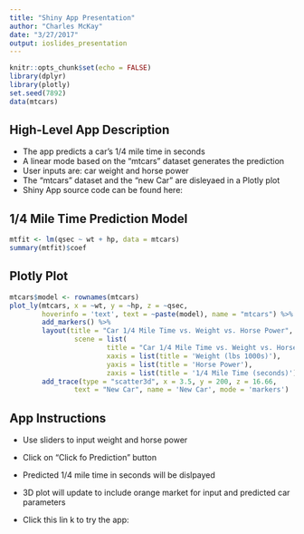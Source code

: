```yaml
---
title: "Shiny App Presentation"
author: "Charles McKay"
date: "3/27/2017"
output: ioslides_presentation
---
```


```r
knitr::opts_chunk$set(echo = FALSE)
library(dplyr)
library(plotly)
set.seed(7892)
data(mtcars)
```

## High-Level App Description

- The app predicts a car's 1/4 mile time in seconds
- A linear mode based on  the "mtcars" dataset generates the prediction
- User inputs are: car weight and horse power
- The "mtcars" dataset and the "new Car" are disleyaed in a Plotly plot
- Shiny App source code can be found here: 


## 1/4 Mile Time Prediction Model

```r
mtfit <- lm(qsec ~ wt + hp, data = mtcars)
summary(mtfit)$coef
```

## Plotly Plot 

```r
mtcars$model <- rownames(mtcars)
plot_ly(mtcars, x = ~wt, y = ~hp, z = ~qsec, 
        hoverinfo = 'text', text = ~paste(model), name = "mtcars") %>%
        add_markers() %>%
        layout(title = "Car 1/4 Mile Time vs. Weight vs. Horse Power",
                scene = list(
                        title = "Car 1/4 Mile Time vs. Weight vs. Horse Power",
                        xaxis = list(title = 'Weight (lbs 1000s)'),
                        yaxis = list(title = 'Horse Power'),
                        zaxis = list(title = '1/4 Mile Time (seconds)'))) %>%
        add_trace(type = "scatter3d", x = 3.5, y = 200, z = 16.66, 
                text = "New Car", name = 'New Car', mode = 'markers')
```

## App Instructions


- Use sliders to input weight and horse power
- Click on "Click fo Prediction" button
- Predicted 1/4 mile time in seconds will be dislpayed
- 3D plot will update to include orange market for input and predicted car parameters

- Click this lin k to try the app: 
